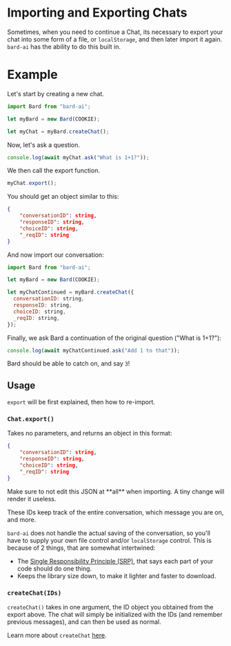 
# Importing and Exporting Chats

Sometimes, when you need to continue a Chat, its necessary to export your chat into some form of a file, or `localStorage`, and then later import it again. `bard-ai` has the ability to do this built in.

# Example

Let's start by creating a new chat.

```javascript copy
import Bard from "bard-ai";

let myBard = new Bard(COOKIE);

let myChat = myBard.createChat();
```

Now, let's ask a question.

```javascript copy
console.log(await myChat.ask("What is 1+1?"));
```

We then call the export function.

```javascript copy
myChat.export();
```

You should get an object similar to this:

```json
{
    "conversationID": string,
    "responseID": string,
    "choiceID": string,
    "_reqID": string
}
```

And now import our conversation:

```javascript copy
import Bard from "bard-ai";

let myBard = new Bard(COOKIE);

let myChatContinued = myBard.createChat({
  conversationID: string,
  responseID: string,
  choiceID: string,
  _reqID: string,
});
```

Finally, we ask Bard a continuation of the original question ("What is 1+1?"):

```javascript copy
console.log(await myChatContinued.ask("Add 1 to that"));
```

Bard should be able to catch on, and say `3`!

## Usage

<Callout>`export` will be first explained, then how to re-import.</Callout>

### `Chat.export()`

Takes no parameters, and returns an object in this format:

```json
{
    "conversationID": string,
    "responseID": string,
    "choiceID": string,
    "_reqID": string
}
```

<Callout type="error" emoji="️🚫">
  Make sure to not edit this JSON at **all** when importing. A tiny change will
  render it useless.
</Callout>

These IDs keep track of the entire conversation, which message you are on, and more.

`bard-ai` does not handle the actual saving of the conversation, so you'll have to supply your own file control and/or `localStorage` control. This is because of 2 things, that are somewhat intertwined:

- The [Single Responsibility Principle (SRP)](https://en.wikipedia.org/wiki/Single-responsibility_principle), that says each part of your code should do one thing.
- Keeps the library size down, to make it lighter and faster to download.

### `createChat(IDs)`

`createChat()` takes in one argument, the ID object you obtained from the export above. The chat will simply be initialized with the IDs (and remember previous messages), and can then be used as normal.

Learn more about `createChat` [here](/basics/chat).
